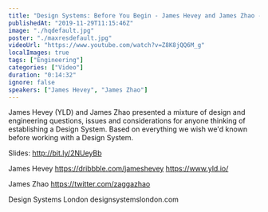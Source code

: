 ```yaml
---
title: "Design Systems: Before You Begin - James Hevey and James Zhao - Design Systems London"
publishedAt: "2019-11-29T11:15:46Z"
image: "./hqdefault.jpg"
poster: "./maxresdefault.jpg"
videoUrl: "https://www.youtube.com/watch?v=Z8K8jQQ6M_g"
localImages: true
tags: ["Engineering"]
categories: ["Video"]
duration: "0:14:32"
ignore: false
speakers: ["James Hevey", "James Zhao"]
---
```


James Hevey (YLD) and James Zhao presented a mixture of design and engineering questions, issues and considerations for anyone thinking of establishing a Design System. Based on everything we wish we'd known before working with a Design System.

Slides: http://bit.ly/2NUeyBb

James Hevey
https://dribbble.com/jameshevey
https://www.yld.io/

James Zhao
https://twitter.com/zaggazhao

Design Systems London
designsystemslondon.com
